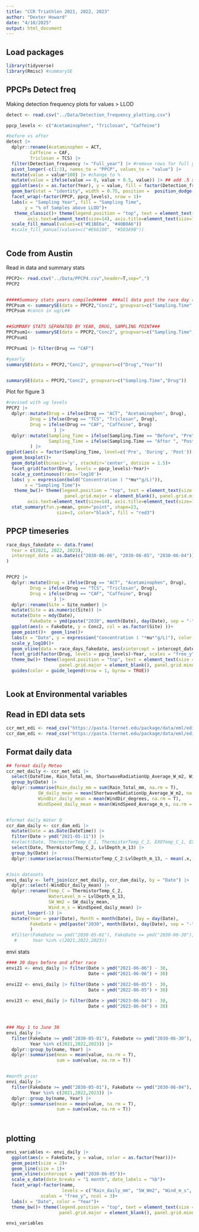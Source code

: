 ```yaml
---
title: "CCR Triathlon 2021, 2022, 2023"
author: "Dexter Howard"
date: "4/10/2025"
output: html_document
---
```


## Load packages

```r
library(tidyverse)
library(Rmisc) #summarySE

```

## PPCPs Detect freq
Making detection frequency plots for values > LLOD 

```r
detect <- read.csv("../Data/Detection_frequency_plotting.csv")

ppcp_levels <- c("Acetaminophen", "Triclosan", "Caffeine")

#before vs after
detect |> 
  dplyr::rename(Acetaminophen = ACT,
         Caffeine = CAF,
         Triclosan = TCS) |> 
  filter(Detection_frequency != "Full_year") |> #remove rows for full year %s
  pivot_longer(-c(1:3), names_to = "PPCP", values_to = "value") |> 
  mutate(value = value*100) |> #change to %
  mutate(value = ifelse(value == 0, value + 0.5, value)) |> ## add .5 so 0% shows on bars
  ggplot(aes(x = as.factor(Year), y = value, fill = factor(Detection_frequency, levels = c("Pre", "Post")))) +
  geom_bar(stat = "identity", width = 0.75, position =  position_dodge(width = 0.75)) +  
  facet_wrap(~factor(PPCP, ppcp_levels), nrow = 1)+
  labs(x = "Sampling Year", fill = "Sampling Time",
       y = "% of Samples above LLOD")+
   theme_classic()+ theme(legend.position = "top", text = element_text(size = 14),
        axis.text=element_text(size=14), axis.title=element_text(size=14,face="bold"))+
  scale_fill_manual(values=c("#E1BE6a", "#40B0A6"))
  #scale_fill_manual(values=c("#E66100", "#5D3A9B"))



```

## Code from Austin

Read in data and summary stats 

```r

PPCP2<- read.csv("../Data/PPCP4.csv",header=T,sep=",")
PPCP2


#####Summary stats years compiled#####  ###all data post the race day ("After") is compiled together####
PPCPsum <- summarySE(data = PPCP2,"Conc2", groupvars=c("Sampling.Time","Drug"))
PPCPsum #concn in ug/L##


##SUMMARY STATS SEPARATED BY YEAR, DRUG, SAMPLING POINT###
PPCPsum1<- summarySE(data = PPCP2,"Conc2", groupvars=c("Sampling.Time","Drug","Year"))
PPCPsum1

PPCPsum1 |> filter(Drug == "CAF")

#yearly 
summarySE(data = PPCP2,"Conc2", groupvars=c("Drug","Year"))


summarySE(data = PPCP2,"Conc2", groupvars=c("Sampling.Time","Drug"))


```

Plot for figure 3

```r

#revised with ug levels 
PPCP2 |> 
  dplyr::mutate(Drug = ifelse(Drug == "ACT", "Acetaminophen", Drug),
         Drug = ifelse(Drug == "TCS", "Triclosan", Drug),
         Drug = ifelse(Drug == "CAF", "Caffeine", Drug)
                  ) |>
  dplyr::mutate(Sampling_Time = ifelse(Sampling.Time == "Before", "Pre", Sampling.Time),
                Sampling_Time = ifelse(Sampling.Time == "After ", "Post", Sampling_Time)
         ) |> 
ggplot(aes(x = factor(Sampling_Time, level=c('Pre', 'During', 'Post')), y=Conc2 )) +
  geom_boxplot()+
  geom_dotplot(binaxis='y', stackdir='center', dotsize = 1.5)+
  facet_grid(factor(Drug, levels = ppcp_levels)~Year)+
  scale_y_continuous(trans='log10')+
  labs( y = expression(bold("Concentration ( "*mu*"g/L)")),
       x = "Sampling Time")+
   theme_bw()+ theme(legend.position = "top", text = element_text(size = 14),
                      panel.grid.major = element_blank(), panel.grid.minor = element_blank(),
        axis.text=element_text(size=14), axis.title=element_text(size=14,face="bold"))+
  stat_summary(fun.y=mean, geom="point", shape=23,
                   size=3, color="black", fill = "red3")


```



## PPCP timeseries

```r

race_days_fakedate <- data.frame(
  Year = c(2021, 2022, 2023),
  intercept_date = as.Date(c("2030-06-06", "2030-06-05", "2030-06-04"))
)


PPCP2 |> 
  dplyr::mutate(Drug = ifelse(Drug == "ACT", "Acetaminophen", Drug),
         Drug = ifelse(Drug == "TCS", "Triclosan", Drug),
         Drug = ifelse(Drug == "CAF", "Caffeine", Drug)
                  ) |>
  dplyr::rename(Site = Site_number) |> 
  mutate(Site = as.numeric(Site)) |> 
  mutate(Date = mdy(Date),
         FakeDate = ymd(paste("2030", month(Date), day(Date), sep = "-"))) |> 
  ggplot(aes(x = FakeDate, y = Conc2, col = as.factor(Site) ))+
  geom_point()+  geom_line()+ 
  labs(x = "Date", y = expression("Concentration ( "*mu*"g/L)"), color = "Site")+
  scale_y_log10()+
  geom_vline(data = race_days_fakedate, aes(xintercept = intercept_date), linetype = 1)+
  facet_grid(factor(Drug, levels = ppcp_levels)~Year, scales = "free_y")+
  theme_bw()+ theme(legend.position = "top", text = element_text(size = 14),
                    panel.grid.major = element_blank(), panel.grid.minor = element_blank())+
  guides(color = guide_legend(nrow = 1, byrow = TRUE))



```




## Look at Environmental variables 

## Read in EDI data sets

```r
ccr_met_edi <- read_csv("https://pasta.lternet.edu/package/data/eml/edi/1105/3/df0ce4fc90f220b65c400b997abae37b")
ccr_dam_edi <- read_csv("https://pasta.lternet.edu/package/data/eml/edi/1069/3/4afb209b30ebed898334badd3819d854" )

```



## Format daily data

 
```r
## format daily Meteo
ccr_met_daily <- ccr_met_edi |> 
  select(DateTime, Rain_Total_mm, ShortwaveRadiationUp_Average_W_m2, WindDir_degrees, WindSpeed_Average_m_s) |>   mutate(Date = as.Date(DateTime)) |> 
  group_by(Date) |> 
  dplyr::summarise(Rain_daily_mm = sum(Rain_Total_mm, na.rm = T),
            SW_daily_mean = mean(ShortwaveRadiationUp_Average_W_m2, na.rm = T),
            WindDir_daily_mean = mean(WindDir_degrees, na.rm = T),
            WindSpeed_daily_mean = mean(WindSpeed_Average_m_s, na.rm = T)) 


#format daily Water Q
ccr_dam_daily <- ccr_dam_edi |> 
  mutate(Date = as.Date(DateTime)) |> 
  filter(Date > ymd("2021-05-11")) |> 
  #select(Date, ThermistorTemp_C_1, ThermistorTemp_C_2, EXOTemp_C_1, EXOSpCond_uScm_1, EXODO_mgL_1, EXOChla_ugL_1, EXOfDOM_QSU_1, LvlDepth_m_13) |> 
  select(Date, ThermistorTemp_C_2, LvlDepth_m_13) |> 
  group_by(Date) |> 
  dplyr::summarise(across(ThermistorTemp_C_2:LvlDepth_m_13, ~ mean(.x, na.rm = TRUE), .names = "{col}"))


#Join datasets
envi_daily <- left_join(ccr_met_daily, ccr_dam_daily, by = "Date") |> 
  dplyr::select(-WindDir_daily_mean) |> 
  dplyr::rename(Temp_C = ThermistorTemp_C_2,
                WaterLevel_m = LvlDepth_m_13,
                SW_Wm2 = SW_daily_mean,
                Wind_m_s = WindSpeed_daily_mean) |> 
  pivot_longer(-1) |> 
  mutate(Year = year(Date), Month = month(Date), Day = day(Date), 
         FakeDate = ymd(paste("2030", month(Date), day(Date), sep = "-"))
         )  
  #filter(FakeDate >= ymd("2030-05-01"), FakeDate <= ymd("2030-06-30"),
   #      Year %in% c(2021,2022,2023)) 


```

envi stats 
```r
#### 30 days before and after race
envi21 <- envi_daily |> filter(Date > ymd("2021-06-06") - 30,
                               Date < ymd("2021-06-06") + 30)

envi22 <- envi_daily |> filter(Date > ymd("2022-06-05") - 30,
                               Date < ymd("2022-06-05") + 30)
                               
envi23 <- envi_daily |> filter(Date > ymd("2023-06-04") - 30,
                               Date < ymd("2023-06-04") + 30)



### May 1 to June 30
envi_daily |> 
  filter(FakeDate >= ymd("2030-05-01"), FakeDate <= ymd("2030-06-30"),
         Year %in% c(2021,2022,2023)) |> 
  dplyr::group_by(name, Year) |> 
  dplyr::summarise(mean = mean(value, na.rm = T),
                   sum = sum(value, na.rm = T))


#month prior
envi_daily |> 
  filter(FakeDate >= ymd("2030-05-01"), FakeDate <= ymd("2030-06-04"),
         Year %in% c(2021,2022,2023)) |> 
  dplyr::group_by(name, Year) |> 
  dplyr::summarise(mean = mean(value, na.rm = T),
                   sum = sum(value, na.rm = T))
  



```



## plotting

```r

envi_variables <- envi_daily |> 
  ggplot(aes(x = FakeDate, y = value, color = as.factor(Year)))+
  geom_point(size = 2)+
  geom_line(size = 1)+
  geom_vline(xintercept = ymd("2030-06-05"))+
  scale_x_date(date_breaks = "1 month", date_labels = "%b")+
  facet_wrap(~factor(name, 
                     levels = c("Rain_daily_mm", "SW_Wm2", "Wind_m_s", "WaterLevel_m","Temp_C")), 
             scales = "free_y", ncol = 3)+
  labs(x = "Date", color = "Year")+
  theme_bw()+ theme(legend.position = "top", text = element_text(size = 16), 
                    panel.grid.major = element_blank(), panel.grid.minor = element_blank())

envi_variables


```




